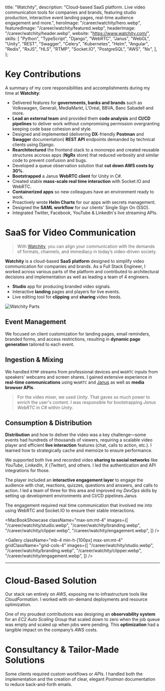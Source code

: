   title: "Watchity",
  description:
    "Cloud-based SaaS platform. Live video communication tools for companies and brands, featuring studio production, interactive event landing pages, real-time audience engagement and more.",
  heroImage: "/career/watchity/hero.webp",
  featuredImage: "/career/watchity/featured.webp",
  headerImage: "/career/watchity/header.webp",
  website: "<https://www.watchity.com/>",
  skills: [
    "Python",
    "TypeScript",
    "Django",
    "WebRTC",
    "Janus",
    "WebGL",
    "Unity",
    "REST",
    "Swagger",
    "Celery",
    "Kubernetes",
    "Helm",
    "Angular",
    "Redis",
    "RxJS",
    "HLS",
    "RTMP",
    "Socket.IO",
    "PostgreSQL",
    "AWS",
    "Nx",
  ],
};

# Key Contributions

A summary of my core responsibilities and accomplishments during my time at
**Watchity**:

- Delivered features for **governments, banks and brands** such as Volkswagen,
  Generali, MediaMarkt, L’Oréal, BBVA, Banc Sabadell and more.
- **Lead an external team** and provided them **code analysis** and **CI/CD pipelines** to
  deliver work without compromising permission overgranting keeping code base
  cohesion and style.
- Designed and implemented (delivering **DX**-friendly **Postman** and
  **Swagger** documentation) **REST API** endpoints demanded by technical clients
  using Django.
- **Rearchitectured** the frontend stack to a monorepo and created reusable
  structures accross apps (**NgRx** store) that reduced verbosity and similar code
  to prevent confusion and bugs.
- Developed a queue observation solution that **cut down AWS costs by 30%**.
- **Bootstrapped** a Janus **WebRTC client** for Unity in C#.
- Created stable **mass-scale real time interaction** with Socket.IO and WebRTC.
- **Containerized apps** so new colleagues have an environment ready to work.
- Proactively wrote **Helm Charts** for our apps with secrets management.
- Designed the **SAML workflow** for our clients' Single Sign On (SSO).
- Integrated Twitter, Facebook, YouTube & LinkedIn's live streaming APIs.

# SaaS for Video Communication

> With [Watchity](https://www.watchity.com/), you can align your communication
> with the demands of formats, channels, and immediacy in today’s video-driven
> society.

**Watchity** is a cloud-based **SaaS platform** designed to simplify video
communication for companies and brands. As a <Hi>Full Stack Engineer</Hi>, I worked
across various parts of the platform and contributed to architectural decisions
and implementation as well as leading a team of 4 engineers.

- **Studio** app for producing branded video signals.
- Interactive **landing** pages and players for live events.
- Live editing tool for **clipping** and **sharing** video feeds.

![Watchity Parts](/career/watchity/parts.webp)

## Event Management

We focused on client customization for landing pages, email reminders, branded
forms, and access restrictions, resulting in **dynamic page generation**
tailored to each event.

## Ingestion & Mixing

We handled `RTMP` streams from professional devices and `WebRTC` inputs from
speakers' webcams and screen shares. I gained extensive experience in
**real-time communications** using `WebRTC` and
[Janus](https://janus.conf.meetecho.com/) as well as **media browser APIs**.

> For the video mixer, we used _Unity_. That gaves so much power to enrich the
> user's content. I was responsible for bootstrapping _Janus WebRTC_ in _C#_
> within _Unity_.

## Consumption & Distribution

**Distribution** and how to deliver the video was a key challenge—some events
had hundreds of thousands of viewers, requiring a scalable video player and
efficient **live interaction** features (chat, calls to action, etc.). I learned
how to strategically cache and memoize to ensure performance.

We supported both live and recorded video **sharing to social networks** like
_YouTube_, _LinkedIn_, _X_ (_Twitter_), and others. I led the authentication and
API integrations for those.

The player included an **interactive engagement layer** to engage the audience
with chat, reactions, quizzes, questions and answers, and calls to action. I led
a team of three for this area and improved my _DevOps_ skills by setting up
development environments and CI/CD pipelines.Janus

The engagement required real time communication that involved me into using
WebRTC and Socket.IO to ensure their stable interactions.

<MacBookShowcase
  className="max-sm:mt-4"
  images={[
    "/career/watchity/studio.webp",
    "/career/watchity/branding.webp",
    "/career/watchity/clipper.webp",
    "/career/watchity/engagement.webp",
  ]}
/>

<Gallery
  className="mb-4 min-h-[100px] max-sm:mt-4"
  gridClassName="grid-cols-4"
  images={[
    "/career/watchity/studio.webp",
    "/career/watchity/branding.webp",
    "/career/watchity/clipper.webp",
    "/career/watchity/engagement.webp",
  ]}
/>

---

# Cloud-Based Solution

Our stack ran entirely on _AWS_, exposing me to infrastructure tools like
_CloudFormation_. I worked with on-demand deployments and resource optimization.

One of my proudest contributions was designing an **observability system** for
an _EC2 Auto Scaling Group_ that scaled down to zero when the job queue was
empty and scaled up when jobs were pending. This **optimization** had a tangible
impact on the company’s _AWS_ costs.

# Consultancy & Tailor-Made Solutions

Some clients required custom workflows or _APIs_. I handled both the
implementation and the creation of clear, elegant _Postman_ documentation to
reduce back-and-forth emails.
